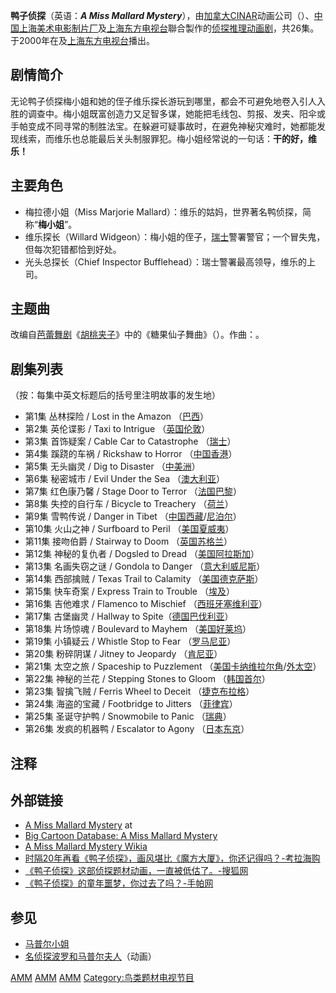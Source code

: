 {{Infobox television
  | show_name = 鸭子侦探<br>A Miss Mallard Mystery
  | image = 
  | caption =
  | genre = [[儿童电视节目|儿童电视节目]]、[[冒险片|冒险]]、[[推理|推理]]
  | format = [[电视动画|电视动画]]
  | 原作 = {{tsl|en|Robert Quackenbush|罗伯特·奎肯布什}}
  | writer = {{tsl|en|Thomas LaPierre|托马斯·拉皮埃尔}}
  | director = Daniel DeCelles<br>彭戈<br>陈玉清<br>徐坚平<br>陈令长
  | voices = {{tsl|en|Kate Hurman|凯特·赫尔曼}}<br>{{tsl|en|Michael Rudder|迈克尔·拉德}}<br>{{tsl|en|Terrence Scammell|泰倫斯·斯卡梅爾}}<br>{{tsl|en|Gordon Masten|戈登·马斯廷}}<br>{{tsl|en| Arthur Holden|阿瑟·霍尔登}}<br>舒蓉<br>郝平<br>沈晓谦<br>刘彬<br>王肖兵
  | country = {{flag|加拿大}}<br>{{flag|中国大陆}}
  | language = [[英语|英语]]<br>[[汉语|汉语]][[普通话|普通话]]
  | num_seasons = 1
  | num_episodes = 26
  | runtime = 24分钟
  | composer = {{tsl|en|James Gelfand|詹姆斯·格尔凡德}}
  | 出品人 = Peter Moss<br>金国平
  | 监制 = Cassandra Schafhausen<br>陈桂宝
  | company = {{tsl|en|Cookie Jar Group|Cookie Jar Entertainment}}<br>[[上海美术电影制片厂|上海美术电影制片厂]]
  | distributor = {{tsl|en|Cookie Jar Group|Cookie Jar Entertainment}}
  | network = Teletoon（{{tsl|en|Teletoon|特律通频道}}）<br>OTV（[[上海东方电视台|上海东方电视台]]）
  | first_aired = 2000年9月1日
  | last_aired = 2000年11月24日（[[中国大陆|中国大陆]]）{{NoteTag|加拿大的播出时间是2000年9月4日－2001年9月19日。}}
}}

'''鸭子侦探'''（英语：'''''A Miss Mallard Mystery'''''），由[[加拿大|加拿大]]CINAR动画公司（{{tsl|en|Cookie Jar Group|Cookie Jar Entertainment}}）、[[上海美术电影制片厂|中国上海美术电影制片厂]]及[[上海东方电视台|上海东方电视台]]聯合製作的[[侦探|侦探]][[推理|推理]][[动画剧集|动画剧]]，共26集。于2000年在{{tsl|en|Teletoon|特律通频道}}及[[上海东方电视台|上海东方电视台]]播出。

==剧情简介==
无论鸭子侦探梅小姐和她的侄子维乐探长游玩到哪里，都会不可避免地卷入引人入胜的调查中。梅小姐既富创造力又足智多谋，她能把毛线包、剪报、发夹、阳伞或手帕变成不同寻常的制胜法宝。在躲避可疑事故时，在避免神秘灾难时，她都能发现线索，而维乐也总能最后关头制服罪犯。梅小姐经常说的一句话：'''干的好，维乐！'''

==主要角色==
*梅拉德小姐（Miss Marjorie Mallard）：维乐的姑妈，世界著名鸭侦探，简称“'''梅小姐'''”。
*维乐探长（Willard Widgeon）：梅小姐的侄子，[[瑞士|瑞士]]警署警官；一个冒失鬼，但每次犯错都恰到好处。
*光头总探长（Chief Inspector Bufflehead）：瑞士警署最高领导，维乐的上司。

==主题曲==
改编自[[芭蕾舞|芭蕾舞剧]]《[[胡桃夹子_(芭蕾舞剧)|胡桃夹子]]》中的《糖果仙子舞曲》（{{tsl|en|Dance of the Sugar Plum Fairy}}）。作曲：{{tsl|en|James Gelfand|詹姆斯·格尔凡德}}。

==剧集列表==
（按：每集中英文标题后的括号里注明故事的发生地）
* 第1集 丛林探险 / Lost in the Amazon （[[巴西|巴西]]）
* 第2集 英伦谍影 / Taxi to Intrigue （[[英国|英国]][[伦敦|伦敦]]）
* 第3集 首饰疑案 / Cable Car to Catastrophe （[[瑞士|瑞士]]）
* 第4集 蹊跷的车祸 / Rickshaw to Horror （[[中国|中国]][[香港|香港]]）
* 第5集 无头幽灵 / Dig to Disaster （[[中美洲|中美洲]]）
* 第6集 秘密城市 / Evil Under the Sea （[[澳大利亚|澳大利亚]]）
* 第7集 红色康乃馨 / Stage Door to Terror （[[法国|法国]][[巴黎|巴黎]]）
* 第8集 失控的自行车 / Bicycle to Treachery （[[荷兰|荷兰]]）
* 第9集 雪鸭传说 / Danger in Tibet （[[中国|中国]][[西藏自治区|西藏]]/[[尼泊尔|尼泊尔]]）
* 第10集 火山之神 / Surfboard to Peril （[[美国|美国]][[夏威夷州|夏威夷]]）
* 第11集 接吻伯爵 / Stairway to Doom （[[英国|英国]][[苏格兰|苏格兰]]）
* 第12集 神秘的复仇者 / Dogsled to Dread （[[美国|美国]][[阿拉斯加州|阿拉斯加]]）
* 第13集 名画失窃之谜 / Gondola to Danger （[[意大利|意大利]][[威尼斯|威尼斯]]）
* 第14集 西部擒贼 / Texas Trail to Calamity （[[美国|美国]][[德克萨斯州|德克萨斯]]）
* 第15集 快车奇案 / Express Train to Trouble （[[埃及|埃及]]）
* 第16集 吉他难求 / Flamenco to Mischief （[[西班牙|西班牙]][[塞维利亚|塞维利亚]]）
* 第17集 古堡幽灵 / Hallway to Spite（[[德国|德国]][[巴伐利亚|巴伐利亚]]）
* 第18集 片场惊魂 / Boulevard to Mayhem （[[美国|美国]][[好莱坞|好莱坞]]）
* 第19集 小镇疑云 / Whistle Stop to Fear （[[罗马尼亚|罗马尼亚]]）
* 第20集 粉碎阴谋 / Jitney to Jeopardy （[[肯尼亚|肯尼亚]]）
* 第21集 太空之旅 / Spaceship to Puzzlement （[[美国|美国]][[卡纳维拉尔角|卡纳维拉尔角]]/[[外层空间|外太空]]）
* 第22集 神秘的兰花 / Stepping Stones to Gloom （[[大韩民国|韩国]][[首尔特別市|首尔]]）
* 第23集 智擒飞贼 / Ferris Wheel to Deceit （[[捷克|捷克]][[布拉格|布拉格]]）
* 第24集 海盗的宝藏 / Footbridge to Jitters （[[菲律宾|菲律宾]]）
* 第25集 圣诞守护鸭 / Snowmobile to Panic （[[瑞典|瑞典]]）
* 第26集 发疯的机器鸭 / Escalator to Agony （[[日本|日本]][[东京|东京]]）

==注释==
{{notefoot}}

==外部链接==
*[https://web.archive.org/web/20120222140802/http://www.cjar.com/cj_shows_missmallard.php A Miss Mallard Mystery] at {{tsl|en|Cookie Jar Group|Cookie Jar Entertainment}}
*[http://www.bcdb.com/cartoons/Other_Studios/C/CINAR_Animation/A_Miss_Mallard_Mystery/ Big Cartoon Database: A Miss Mallard Mystery]{{Wayback|url=http://www.bcdb.com/cartoons/Other_Studios/C/CINAR_Animation/A_Miss_Mallard_Mystery/|date=20200610072122}}
*[http://missmallard.wikia.com/wiki/A_Miss_Mallard_Mystery_Wiki A Miss Mallard Mystery Wikia]{{Wayback|url=http://missmallard.wikia.com/wiki/A_Miss_Mallard_Mystery_Wiki|date=20120313122056}}
*[https://www.kaola.com/dp/363431779259912192.html 时隔20年再看《鸭子侦探》，画风堪比《魔方大厦》，你还记得吗？-考拉海购]
*[https://www.sohu.com/a/472618056_120458682 《鸭子侦探》这部侦探题材动画，一直被低估了。-搜狐网]
*[https://www.esp-4u.com/shishang/736470.html 《鸭子侦探》的童年噩梦，你过去了吗？-手帕网]

==参见==
*[[珍·玛波|马普尔小姐]]
*[[阿嘉莎·克莉丝蒂的名侦探白罗与玛波|名侦探波罗和马普尔夫人]]（动画）

[[Category:中国动画影集|AMM]]
[[Category:鸭子主角故事|AMM]]
[[Category:侦探主角题材动画|AMM]]
[[Category:鸟类题材电视节目|Category:鸟类题材电视节目]]